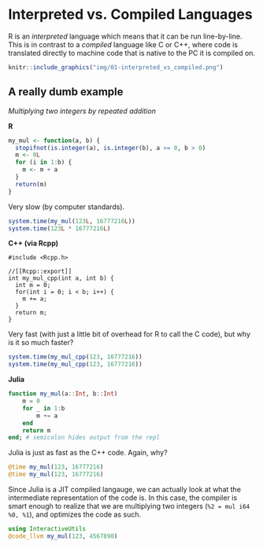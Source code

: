 # Interpreted vs. Compiled Languages

R is an *interpreted* language which means that it can be run line-by-line. This is in contrast to a *compiled* language like C or C++, where code is translated directly to machine code that is native to the PC it is compiled on.

```r
knitr::include_graphics("img/01-interpreted_vs_compiled.png")
```

## A really dumb example

*Multiplying two integers by repeated addition*

**R**

```r
my_mul <- function(a, b) {
  stopifnot(is.integer(a), is.integer(b), a >= 0, b > 0)
  m <- 0L
  for (i in 1:b) {
    m <- m + a
  }
  return(m)
}
```

Very slow (by computer standards).

```r
system.time(my_mul(123L, 16777216L))
system.time(123L * 16777216L)
```


**C++ (via Rcpp)**

```Rcpp
#include <Rcpp.h>

//[[Rcpp::export]]
int my_mul_cpp(int a, int b) {
  int m = 0;
  for(int i = 0; i < b; i++) {
    m += a;
  }
  return m;
}
```

Very fast (with just a little bit of overhead for R to call the C code), but why is it so much faster?

```r
system.time(my_mul_cpp(123, 16777216))
system.time(my_mul_cpp(123, 16777216))
```

**Julia**

```julia
function my_mul(a::Int, b::Int)
    m = 0
    for _ in 1:b
        m += a
    end
    return m
end; # semicolon hides output from the repl
```

Julia is just as fast as the C++ code. Again, why?

```julia
@time my_mul(123, 16777216)
@time my_mul(123, 16777216)
```

Since Julia is a JIT compiled langauge, we can actually look at what the intermediate representation of the code is. In this case, the compiler is smart enough to realize that we are multiplying two integers (`%2 = mul i64 %0, %1`), and optimizes the code as such.

```julia
using InteractiveUtils
@code_llvm my_mul(123, 4567890)
```
